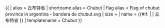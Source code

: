 {{ {{{1<noinclude>|country showdata</noinclude>}}}
| alias = 丘布特省
| shortname alias = Chubut
| flag alias = Flag of chubut province in argentina - bandera de chubut.svg
| size = {{{size|}}}
| name = {{#if: {{{name|}}} | {{{name|}}} | 丘布特省 }}
<noinclude>
| templatename = Chubut
</noinclude>
}}<noinclude>
</noinclude>